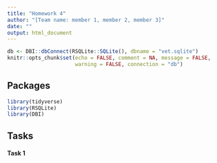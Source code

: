 ```yaml
---
title: "Homework 4"
author: "[Team name: member 1, member 2, member 3]"
date: ""
output: html_document
---
```


```r
db <- DBI::dbConnect(RSQLite::SQLite(), dbname = "vet.sqlite")
knitr::opts_chunk$set(echo = FALSE, comment = NA, message = FALSE, 
                      warning = FALSE, connection = "db")
```

## Packages

```r
library(tidyverse)
library(RSQLite)
library(DBI)
```

## Tasks

#### Task 1


